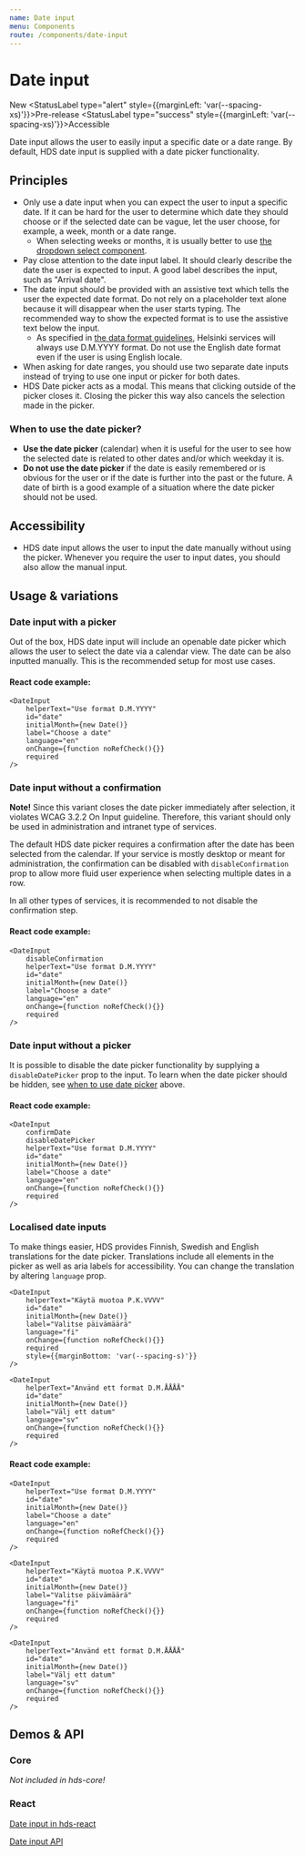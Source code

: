 ```yaml
---
name: Date input
menu: Components
route: /components/date-input
---
```




# Date input

<StatusLabel>New</StatusLabel>
<StatusLabel type="alert" style={{marginLeft: 'var(--spacing-xs)'}}>Pre-release</StatusLabel>
<StatusLabel type="success" style={{marginLeft: 'var(--spacing-xs)'}}>Accessible</StatusLabel>

<LargeParagraph>
    Date input allows the user to easily input a specific date or a date range. By default, HDS date input is supplied with a date picker functionality.
</LargeParagraph>

## Principles
- Only use a date input when you can expect the user to input a specific date. If it can be hard for the user to determine which date they should choose or if the selected date can be vague, let the user choose, for example, a week, month or a date range. 
    - When selecting weeks or months, it is usually better to use [the dropdown select component](/components/dropdown#select).
- Pay close attention to the date input label. It should clearly describe the date the user is expected to input. A good label describes the input, such as "Arrival date".
- The date input should be provided with an assistive text which tells the user the expected date format. Do not rely on a placeholder text alone because it will disappear when the user starts typing. The recommended way to show the expected format is to use the assistive text below the input.
    - As specified in [the data format guidelines](/guidelines/data-formats), Helsinki services will always use D.M.YYYY format. Do not use the English date format even if the user is using English locale.
- When asking for date ranges, you should use two separate date inputs instead of trying to use one input or picker for both dates.
- HDS Date picker acts as a modal. This means that clicking outside of the picker closes it. Closing the picker this way also cancels the selection made in the picker.

### When to use the date picker?
- **Use the date picker** (calendar) when it is useful for the user to see how the selected date is related to other dates and/or which weekday it is.
- **Do not use the date picker** if the date is easily remembered or is obvious for the user or if the date is further into the past or the future. A date of birth is a good example of a situation where the date picker should not be used.

## Accessibility
- HDS date input allows the user to input the date manually without using the picker. Whenever you require the user to input dates, you should also allow the manual input.

## Usage & variations

### Date input with a picker
Out of the box, HDS date input will include an openable date picker which allows the user to select the date via a calendar view. The date can be also inputted manually. This is the recommended setup for most use cases.

<Playground>
<div style={{maxWidth: '400px'}}>
    <DateInput 
        helperText="Use format D.M.YYYY"
        id="date"
        initialMonth={new Date()}
        label="Choose a date"
        language="en"
        onChange={function noRefCheck(){}}
        required
    />
</div>
</Playground>

#### React code example:
```tsx
<DateInput 
    helperText="Use format D.M.YYYY"
    id="date"
    initialMonth={new Date()}
    label="Choose a date"
    language="en"
    onChange={function noRefCheck(){}}
    required
/>
```

### Date input without a confirmation
<p><b>Note!</b> Since this variant closes the date picker immediately after selection, it violates <Link href="https://www.w3.org/TR/WCAG21/#on-input" external>WCAG 3.2.2 On Input guideline</Link>. Therefore, this variant should only be used in administration and intranet type of services.</p>

The default HDS date picker requires a confirmation after the date has been selected from the calendar. If your service is mostly desktop or meant for administration, the confirmation can be disabled with `disableConfirmation` prop to allow more fluid user experience when selecting multiple dates in a row.

In all other types of services, it is recommended to not disable the confirmation step.

<Playground>
<div style={{maxWidth: '400px'}}>
    <DateInput
        disableConfirmation
        helperText="Use format D.M.YYYY"
        id="date"
        initialMonth={new Date()}
        label="Choose a date"
        language="en"
        onChange={function noRefCheck(){}}
        required
    />
</div>
</Playground>

#### React code example:
```tsx
<DateInput
    disableConfirmation
    helperText="Use format D.M.YYYY"
    id="date"
    initialMonth={new Date()}
    label="Choose a date"
    language="en"
    onChange={function noRefCheck(){}}
    required
/>
```

### Date input without a picker
It is possible to disable the date picker functionality by supplying a `disableDatePicker` prop to the input. To learn when the date picker should be hidden, see [when to use date picker](http://localhost:3000/components/date-input#when-to-use-the-date-picker) above.

<Playground>
<div style={{maxWidth: '400px'}}>
    <DateInput
        confirmDate
        disableDatePicker
        helperText="Use format D.M.YYYY"
        id="date"
        initialMonth={new Date()}
        label="Choose a date"
        language="en"
        onChange={function noRefCheck(){}}
        required
  />
</div>
</Playground>

#### React code example:
```tsx
<DateInput
    confirmDate
    disableDatePicker
    helperText="Use format D.M.YYYY"
    id="date"
    initialMonth={new Date()}
    label="Choose a date"
    language="en"
    onChange={function noRefCheck(){}}
    required
/>
```

### Localised date inputs
To make things easier, HDS provides Finnish, Swedish and English translations for the date picker. Translations include all elements in the picker as well as aria labels for accessibility. You can change the translation by altering `language` prop.

<Playground>
<div style={{maxWidth: '400px'}}>
    <DateInput 
        helperText="Use format D.M.YYYY"
        id="date"
        initialMonth={new Date()}
        label="Choose a date"
        language="en"
        onChange={function noRefCheck(){}}
        required
        style={{marginBottom: 'var(--spacing-s)'}}
    />

    <DateInput 
        helperText="Käytä muotoa P.K.VVVV"
        id="date"
        initialMonth={new Date()}
        label="Valitse päivämäärä"
        language="fi"
        onChange={function noRefCheck(){}}
        required
        style={{marginBottom: 'var(--spacing-s)'}}
    />

    <DateInput 
        helperText="Använd ett format D.M.ÅÅÅÅ"
        id="date"
        initialMonth={new Date()}
        label="Välj ett datum"
        language="sv"
        onChange={function noRefCheck(){}}
        required
    />
</div>
</Playground>

#### React code example:
```tsx
<DateInput 
    helperText="Use format D.M.YYYY"
    id="date"
    initialMonth={new Date()}
    label="Choose a date"
    language="en"
    onChange={function noRefCheck(){}}
    required
/>

<DateInput 
    helperText="Käytä muotoa P.K.VVVV"
    id="date"
    initialMonth={new Date()}
    label="Valitse päivämäärä"
    language="fi"
    onChange={function noRefCheck(){}}
    required
/>

<DateInput 
    helperText="Använd ett format D.M.ÅÅÅÅ"
    id="date"
    initialMonth={new Date()}
    label="Välj ett datum"
    language="sv"
    onChange={function noRefCheck(){}}
    required
/>
```

## Demos & API

### Core

_Not included in hds-core!_

### React

[Date input in hds-react](/storybook/react/?path=/story/components-dateinput--default)

[Date input API](/storybook/react/?path=/docs/components-dateinput--default)
